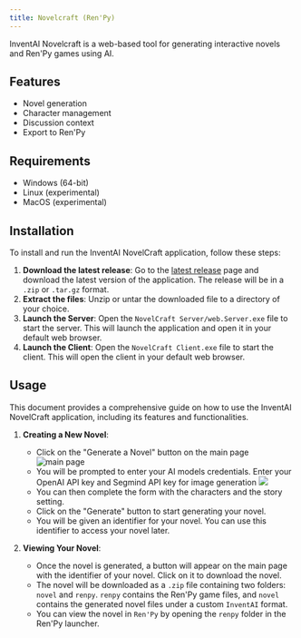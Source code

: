 ```yaml
---
title: Novelcraft (Ren'Py)
---
```


InventAI Novelcraft is a web-based tool for generating interactive novels and Ren'Py games using AI.

## Features

- Novel generation
- Character management
- Discussion context
- Export to Ren'Py

## Requirements
- Windows (64-bit)
- Linux (experimental)
- MacOS (experimental)

## Installation

To install and run the InventAI NovelCraft application, follow these steps:
1. **Download the latest release**: Go to the [latest release](https://github.com/InventaiSIL/novelcraft/releases) page and download the latest version of the application. The release will be in a `.zip` or `.tar.gz` format.
2. **Extract the files**: Unzip or untar the downloaded file to a directory of your choice.
3. **Launch the Server**: Open the `NovelCraft Server/web.Server.exe` file to start the server. This will launch the application and open it in your default web browser.
4. **Launch the Client**: Open the `NovelCraft Client.exe` file to start the client. This will open the client in your default web browser.

## Usage

This document provides a comprehensive guide on how to use the InventAI NovelCraft application, including its features and functionalities.

1. **Creating a New Novel**: 
   - Click on the "Generate a Novel" button on the main page ![main page](main-page.png)
   - You will be prompted to enter your AI models credentials. Enter your OpenAI API key and Segmind API key for image generation ![](credentials.png)
   - You can then complete the form with the characters and the story setting.
   - Click on the "Generate" button to start generating your novel.
   - You will be given an identifier for your novel. You can use this identifier to access your novel later.
   
2. **Viewing Your Novel**:
   - Once the novel is generated, a button will appear on the main page with the identifier of your novel. Click on it to download the novel. 
   - The novel will be downloaded as a `.zip` file containing two folders: `novel` and `renpy`. `renpy` contains the Ren'Py game files, and `novel` contains the generated novel files under a custom `InventAI` format.
   - You can view the novel in `Ren'Py` by opening the `renpy` folder in the Ren'Py launcher.